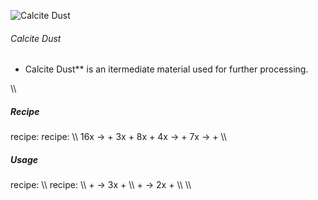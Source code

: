 ![Calcite Dust](/mods/techreborn/calcite_dust.png)

###### Calcite Dust


- Calcite Dust** is an itermediate material used for further
        processing.

\\\\

##### Recipe

<Mcitem id="minecraft:crafting_table"/> recipe:
<Recipe recipe=" input techreborn:small_pile_of_calcite_dust
techreborn:small_pile_of_calcite_dust air input
techreborn:small_pile_of_calcite_dust
techreborn:small_pile_of_calcite_dust air input air air air output
techreborn:calcite_dust "/>
<Mcitem id="techreborn:industrial_centrifuge"/>
recipe: \\\\
16x<Mcitem id="techreborn:basalt_dust"/> -\>
<Mcitem id="techreborn:peridot_dust"/> +
3x<Mcitem id="techreborn:calcite_dust"/> +
8x<Mcitem id="techreborn:flint_dust"/> +
4x<Mcitem id="techreborn:dark_ashes"/>
<Mcitem id="techreborn:marble_dust"/> -\>
<Mcitem id="techreborn:magnesium_dust"/> +
7x<Mcitem id="techreborn:calcite_dust"/>
<Mcitem id="techreborn:calciumcarbonate_cell"/> -\>
<Mcitem id="techreborn:calcite_dust"/> +
<Mcitem id="techreborn:empty_cell"/> \\\\

##### Usage

<Mcitem id="minecraft:crafting_table"/> recipe:
<Recipe recipe=" input air air air input air techreborn:calcite_dust
air input air air air output techreborn:small_pile_of_calcite_dust,4
"/> \\\\
<Mcitem id="techreborn:blast_furnace"/> recipe: \\\\
<Mcitem id="minecraft:iron_ore"/> +
<Mcitem id="techreborn:calcite_dust"/> -\>
3x<Mcitem id="minecraft:iron_ingot"/> +
<Mcitem id="techreborn:dark_ashes"/>\\\\
<Mcitem id="techreborn:pyrite_ore"/> +
<Mcitem id="techreborn:calcite_dust"/> -\>
2x<Mcitem id="minecraft:iron_ingot"/> +
<Mcitem id="techreborn:dark_ashes"/>\\\\ \\\\
